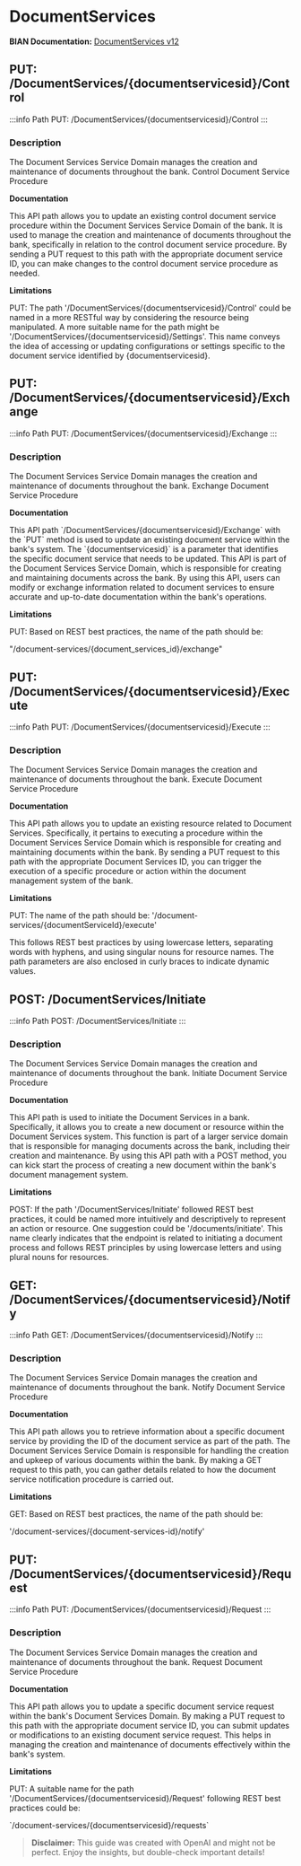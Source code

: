 # DocumentServices

**BIAN Documentation:** [DocumentServices v12](https://app.swaggerhub.com/apis/BIAN-3/DocumentServices/12.0.0)

## PUT: /DocumentServices/\{documentservicesid\}/Control

:::info Path
PUT: /DocumentServices/\{documentservicesid\}/Control
:::

### Description

The Document Services Service Domain manages the creation and maintenance of documents throughout the bank\. Control Document Service Procedure

**Documentation**

This API path allows you to update an existing control document service procedure within the Document Services Service Domain of the bank\. It is used to manage the creation and maintenance of documents throughout the bank\, specifically in relation to the control document service procedure\. By sending a PUT request to this path with the appropriate document service ID\, you can make changes to the control document service procedure as needed\.

**Limitations**

PUT: The path '/DocumentServices/\{documentservicesid\}/Control' could be named in a more RESTful way by considering the resource being manipulated\. A more suitable name for the path might be '/DocumentServices/\{documentservicesid\}/Settings'\. This name conveys the idea of accessing or updating configurations or settings specific to the document service identified by \{documentservicesid\}\.

## PUT: /DocumentServices/\{documentservicesid\}/Exchange

:::info Path
PUT: /DocumentServices/\{documentservicesid\}/Exchange
:::

### Description

The Document Services Service Domain manages the creation and maintenance of documents throughout the bank\. Exchange Document Service Procedure

**Documentation**

This API path \`/DocumentServices/\{documentservicesid\}/Exchange\` with the \`PUT\` method is used to update an existing document service within the bank's system\. The \`\{documentservicesid\}\` is a parameter that identifies the specific document service that needs to be updated\. This API is part of the Document Services Service Domain\, which is responsible for creating and maintaining documents across the bank\. By using this API\, users can modify or exchange information related to document services to ensure accurate and up\-to\-date documentation within the bank's operations\.

**Limitations**

PUT: Based on REST best practices\, the name of the path should be:

"/document\-services/\{document\_services\_id\}/exchange"

## PUT: /DocumentServices/\{documentservicesid\}/Execute

:::info Path
PUT: /DocumentServices/\{documentservicesid\}/Execute
:::

### Description

The Document Services Service Domain manages the creation and maintenance of documents throughout the bank\. Execute Document Service Procedure

**Documentation**

This API path allows you to update an existing resource related to Document Services\. Specifically\, it pertains to executing a procedure within the Document Services Service Domain which is responsible for creating and maintaining documents within the bank\. By sending a PUT request to this path with the appropriate Document Services ID\, you can trigger the execution of a specific procedure or action within the document management system of the bank\.

**Limitations**

PUT: The name of the path should be: '/document\-services/\{documentServiceId\}/execute'

This follows REST best practices by using lowercase letters\, separating words with hyphens\, and using singular nouns for resource names\. The path parameters are also enclosed in curly braces to indicate dynamic values\.

## POST: /DocumentServices/Initiate

:::info Path
POST: /DocumentServices/Initiate
:::

### Description

The Document Services Service Domain manages the creation and maintenance of documents throughout the bank\. Initiate Document Service Procedure

**Documentation**

This API path is used to initiate the Document Services in a bank\. Specifically\, it allows you to create a new document or resource within the Document Services system\. This function is part of a larger service domain that is responsible for managing documents across the bank\, including their creation and maintenance\. By using this API path with a POST method\, you can kick start the process of creating a new document within the bank's document management system\.

**Limitations**

POST: If the path '/DocumentServices/Initiate' followed REST best practices\, it could be named more intuitively and descriptively to represent an action or resource\. One suggestion could be '/documents/initiate'\. This name clearly indicates that the endpoint is related to initiating a document process and follows REST principles by using lowercase letters and using plural nouns for resources\.

## GET: /DocumentServices/\{documentservicesid\}/Notify

:::info Path
GET: /DocumentServices/\{documentservicesid\}/Notify
:::

### Description

The Document Services Service Domain manages the creation and maintenance of documents throughout the bank\. Notify Document Service Procedure

**Documentation**

This API path allows you to retrieve information about a specific document service by providing the ID of the document service as part of the path\. The Document Services Service Domain is responsible for handling the creation and upkeep of various documents within the bank\. By making a GET request to this path\, you can gather details related to how the document service notification procedure is carried out\.

**Limitations**

GET: Based on REST best practices\, the name of the path should be:

'/document\-services/\{document\-services\-id\}/notify'

## PUT: /DocumentServices/\{documentservicesid\}/Request

:::info Path
PUT: /DocumentServices/\{documentservicesid\}/Request
:::

### Description

The Document Services Service Domain manages the creation and maintenance of documents throughout the bank\. Request Document Service Procedure

**Documentation**

This API path allows you to update a specific document service request within the bank's Document Services Domain\. By making a PUT request to this path with the appropriate document service ID\, you can submit updates or modifications to an existing document service request\. This helps in managing the creation and maintenance of documents effectively within the bank's system\.

**Limitations**

PUT: A suitable name for the path '/DocumentServices/\{documentservicesid\}/Request' following REST best practices could be:

\`/document\-services/\{documentservicesid\}/requests\`

> **Disclaimer:** This guide was created with OpenAI and might not be perfect. Enjoy the insights, but double-check important details!
